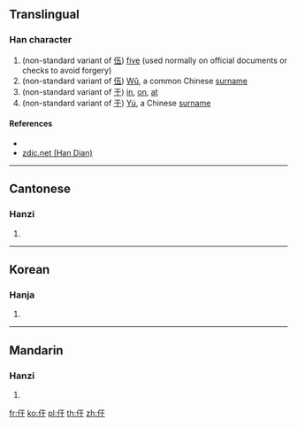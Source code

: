 {{character info/new}}
==Translingual==

===Han character===
{{Han char|rn=9|rad=人|as=03|sn=5|four=|canj=OMD|ids=⿰[[亻]][[于]]}}

# (non-standard variant of [[伍]]) [[five]] (used normally on official documents or checks to avoid forgery)
# (non-standard variant of [[伍]]) [[wǔ|Wǔ]], a common Chinese [[surname]]
# (non-standard variant of [[于]]) [[in]], [[on]], [[at]]
# (non-standard variant of [[于]]) [[yú|Yú]], a Chinese [[surname]]

====References====
* {{Han ref|kx=0094.051|dkj=|dj=|hdz=|uh=3435|ud=13365|bh=|bd=}}
* [http://www.zdic.net/zd/zi2/ZdicE3Zdic90ZdicB5.htm zdic.net (Han Dian)]

----

==Cantonese==

===Hanzi===
{{yue-hanzi|jyut=[[ng5]] (伍), [[yu1]] (于)|y=ng5, yu1}}

# {{defn|lang=yue|sort=人03}}

----

==Korean==

===Hanja===
{{ko-hanja|hangeul=유|rv=yu|mr=yu|y=yu|eumhun=선비|ehrv=seonbi|ehmr=sŏnbi|ehy=senpi}}

# {{defn|lang=ko|sort=人03}}

----

==Mandarin==

===Hanzi===
{{cmn-hanzi|pin=[[wǔ]] ([[wu3]]), [[yú]] ([[yu2]])|wg=wu<sup>3</sup>, yü<sup>2</sup>}}

# {{defn|lang=cmn|sort=人03}}

[[fr:㐵]]
[[ko:㐵]]
[[pl:㐵]]
[[th:㐵]]
[[zh:㐵]]